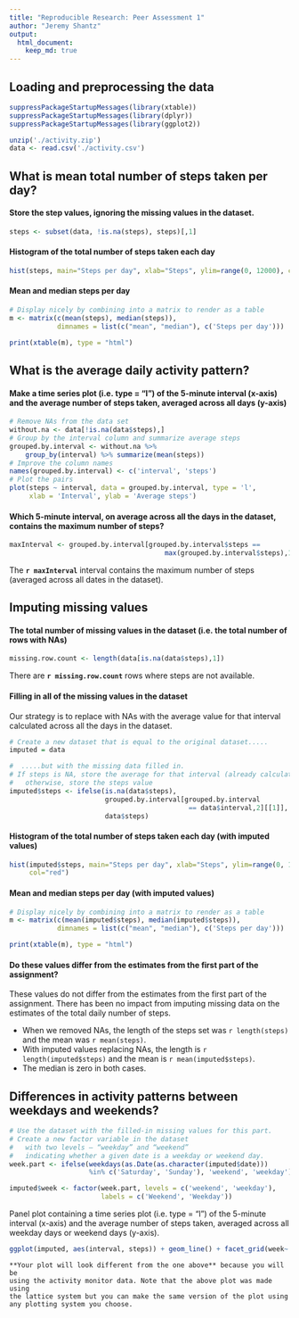 ```yaml
---
title: "Reproducible Research: Peer Assessment 1"
author: "Jeremy Shantz"
output: 
  html_document:
    keep_md: true
---
```


## Loading and preprocessing the data

```r
suppressPackageStartupMessages(library(xtable))
suppressPackageStartupMessages(library(dplyr))
suppressPackageStartupMessages(library(ggplot2))

unzip('./activity.zip')
data <- read.csv('./activity.csv')
```

## What is mean total number of steps taken per day?

#### Store the step values, ignoring the missing values in the dataset.
```r
steps <- subset(data, !is.na(steps), steps)[,1]
```

#### Histogram of the total number of steps taken each day
```r
hist(steps, main="Steps per day", xlab="Steps", ylim=range(0, 12000), col="red")
```

#### Mean and median steps per day
```r
# Display nicely by combining into a matrix to render as a table
m <- matrix(c(mean(steps), median(steps)), 
            dimnames = list(c("mean", "median"), c('Steps per day')))

print(xtable(m), type = "html")
```

## What is the average daily activity pattern?

#### Make a time series plot (i.e. type = "l") of the 5-minute interval (x-axis) and the average number of steps taken, averaged across all days (y-axis)

```r
# Remove NAs from the data set
without.na <- data[!is.na(data$steps),]
# Group by the interval column and summarize average steps
grouped.by.interval <- without.na %>% 
    group_by(interval) %>% summarize(mean(steps))
# Improve the column names
names(grouped.by.interval) <- c('interval', 'steps')
# Plot the pairs
plot(steps ~ interval, data = grouped.by.interval, type = 'l', 
     xlab = 'Interval', ylab = 'Average steps')
```

#### Which 5-minute interval, on average across all the days in the dataset, contains the maximum number of steps?
```r
maxInterval <- grouped.by.interval[grouped.by.interval$steps == 
                                       max(grouped.by.interval$steps),1][[1]]
```

The **`r maxInterval`** interval contains the maximum number of steps (averaged across all dates in the dataset).

## Imputing missing values

#### The total number of missing values in the dataset (i.e. the total number of rows with NAs)
```r
missing.row.count <- length(data[is.na(data$steps),1])
```

There are **`r missing.row.count`** rows where steps are not available.

#### Filling in all of the missing values in the dataset

Our strategy is to replace with NAs with the average value for that interval calculated across all the days in the dataset.

```r
# Create a new dataset that is equal to the original dataset.....
imputed = data

#  .....but with the missing data filled in.
# If steps is NA, store the average for that interval (already calculated),
#   otherwise, store the steps value
imputed$steps <- ifelse(is.na(data$steps), 
                        grouped.by.interval[grouped.by.interval
                                             == data$interval,2][[1]], 
                        data$steps)
```

#### Histogram of the total number of steps taken each day (with imputed values)
```r

hist(imputed$steps, main="Steps per day", xlab="Steps", ylim=range(0, 12000), 
     col="red")

```

#### Mean and median steps per day (with imputed values)
```r
# Display nicely by combining into a matrix to render as a table
m <- matrix(c(mean(imputed$steps), median(imputed$steps)), 
            dimnames = list(c("mean", "median"), c('Steps per day')))

print(xtable(m), type = "html")
```

#### Do these values differ from the estimates from the first part of the assignment? 
These values do not differ from the estimates from the first part of the assignment. There has been no impact from imputing missing data on the estimates of the total daily number of steps.  

* When we removed NAs, the length of the steps set was `r length(steps)` and the mean was `r mean(steps)`.
* With imputed values replacing NAs, the length is `r length(imputed$steps)` and the mean is `r mean(imputed$steps)`.
* The median is zero in both cases.

## Differences in activity patterns between weekdays and weekends?
```r
# Use the dataset with the filled-in missing values for this part.
# Create a new factor variable in the dataset 
#   with two levels – “weekday” and “weekend” 
#   indicating whether a given date is a weekday or weekend day.
week.part <- ifelse(weekdays(as.Date(as.character(imputed$date))) 
                    %in% c('Saturday', 'Sunday'), 'weekend', 'weekday')

imputed$week <- factor(week.part, levels = c('weekend', 'weekday'), 
                       labels = c('Weekend', 'Weekday'))
```

Panel plot containing a time series plot (i.e. type = "l") of the 5-minute interval (x-axis) and the average number of steps taken, averaged across all weekday days or weekend days (y-axis). 
 
```r
ggplot(imputed, aes(interval, steps)) + geom_line() + facet_grid(week~.)
```

    **Your plot will look different from the one above** because you will be 
    using the activity monitor data. Note that the above plot was made using 
    the lattice system but you can make the same version of the plot using 
    any plotting system you choose.
   